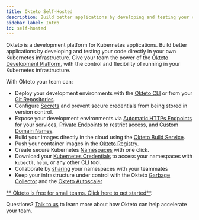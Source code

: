 ```yaml
---
title: Okteto Self-Hosted
description: Build better applications by developing and testing your code directly on your Kubernetes infrastructure
sidebar_label: Intro
id: self-hosted
---
```


Okteto is a development platform for Kubernetes applications. Build better applications by developing and testing your code directly in your own Kubernetes infrastructure. Give your team the power of the [Okteto Development Platform](welcome/overview.md), with the control and flexibility of running in your Kubernetes infrastructure.

With Okteto your team can:

- Deploy your development environments with the [Okteto CLI](getting-started.mdx) or from your [Git Repositories](cloud/deploy-from-git.mdx).
- Configure [Secrets](cloud/secrets.mdx) and prevent secure credentials from being stored in version control.
- Expose your development environments via [Automatic HTTPs Endpoints](cloud/ssl.mdx) for your services, [Private Endpoints](cloud/private-endpoints.mdx) to restrict access, and [Custom Domain Names](cloud/custom-domains.mdx).
- Build your images directly in the cloud using the [Okteto Build Service](cloud/build.mdx).
- Push your container images in the [Okteto Registry](cloud/registry.mdx).
- Create secure Kubernetes [Namespaces](cloud/namespaces.mdx) with one click.
- Download your [Kubernetes Credentials](cloud/credentials.mdx) to access your namespaces with `kubectl`, `helm`, or any other CLI tool.
- Collaborate by [sharing](cloud/namespaces.mdx#share-your-namespace) your namespaces with your teammates
- Keep your infrastructure under control with the Okteto [Garbage Collector](administration/cleanup.mdx) and the [Okteto Autoscaler](self-hosted/administration/configuration.mdx#autoscaler)

[** Okteto is free for small teams. Click here to get started**](self-hosted/install/overview.mdx).

Questions? [Talk to us](https://okteto.com/#talktous) to learn more about how Okteto can help accelerate your team.

